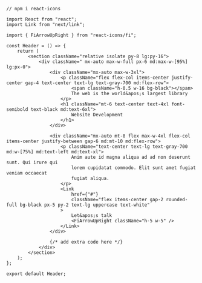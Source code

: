 ```tsx
// npm i react-icons 

import React from "react";
import Link from "next/link";

import { FiArrowUpRight } from "react-icons/fi";

const Header = () => {
    return (
        <section className="relative isolate py-8 lg:py-16">
            <div className=" mx-auto max-w-full px-6 md:max-w-[95%] lg:px-0">
                <div className="mx-auto max-w-3xl">
                    <p className="flex flex-col items-center justify-center gap-4 text-center text-lg text-gray-700 md:flex-row">
                        <span className="h-0.5 w-16 bg-black"></span>
                        The web is the world&apos;s largest library
                    </p>
                    <h1 className="mt-6 text-center text-4xl font-semibold text-black md:text-6xl">
                        Website Development
                    </h1>
                </div>

                <div className="mx-auto mt-8 flex max-w-4xl flex-col items-center justify-between gap-6 md:mt-10 md:flex-row">
                    <p className="text-center text-lg text-gray-700 md:w-[75%] md:text-left md:text-xl">
                        Anim aute id magna aliqua ad ad non deserunt sunt. Qui irure qui
                        lorem cupidatat commodo. Elit sunt amet fugiat veniam occaecat
                        fugiat aliqua.
                    </p>
                    <Link
                        href={"#"}
                        className="flex items-center gap-2 rounded-full bg-black px-5 py-2 text-lg uppercase text-white"
                    >
                        Let&apos;s talk
                        <FiArrowUpRight className="h-5 w-5" />
                    </Link>
                </div>

                {/* add extra code here */}
            </div>
        </section>
    );
};

export default Header;
```